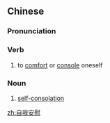 ==Chinese==
{{zh-forms|type=22}}

===Pronunciation===
{{zh-pron
|m=zìwǒ ānwèi
|mn=chū-ngó͘-an-ùi
|cat=v,n
}}

===Verb===
{{zh-verb}}

# to [[comfort]] or [[console]] oneself

===Noun===
{{zh-noun}}

# [[self-]][[consolation]]

[[zh:自我安慰]]
